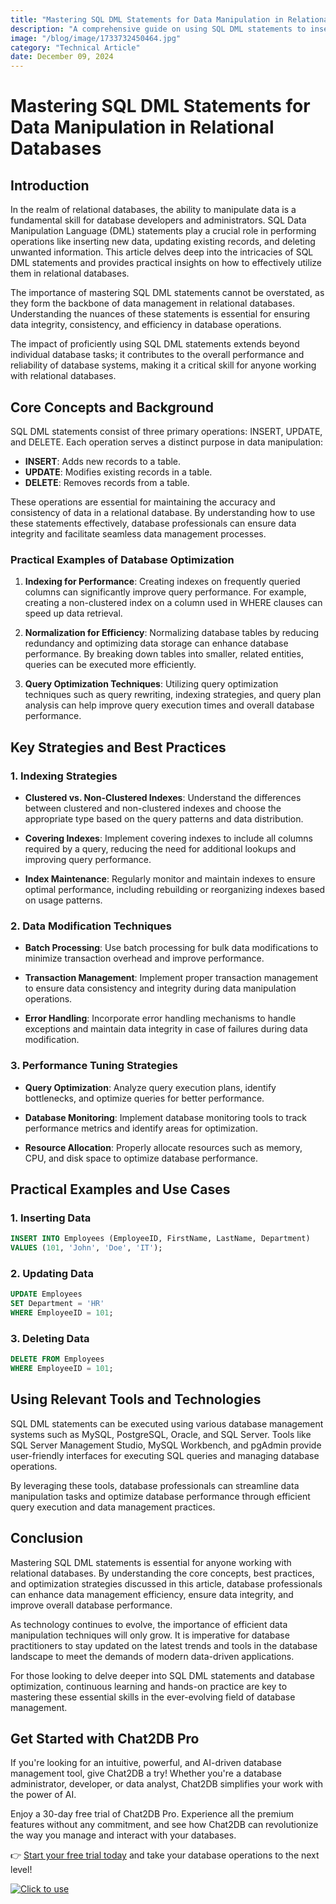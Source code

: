 ```yaml
---
title: "Mastering SQL DML Statements for Data Manipulation in Relational Databases"
description: "A comprehensive guide on using SQL DML statements to insert, update, and delete data in relational databases."
image: "/blog/image/1733732450464.jpg"
category: "Technical Article"
date: December 09, 2024
---
```


# Mastering SQL DML Statements for Data Manipulation in Relational Databases


<Authors date="December 09, 2024">
  <Author name="Aiden Stone" link="https://chat2db.ai" />
</Authors>

## Introduction

In the realm of relational databases, the ability to manipulate data is a fundamental skill for database developers and administrators. SQL Data Manipulation Language (DML) statements play a crucial role in performing operations like inserting new data, updating existing records, and deleting unwanted information. This article delves deep into the intricacies of SQL DML statements and provides practical insights on how to effectively utilize them in relational databases.

The importance of mastering SQL DML statements cannot be overstated, as they form the backbone of data management in relational databases. Understanding the nuances of these statements is essential for ensuring data integrity, consistency, and efficiency in database operations.

The impact of proficiently using SQL DML statements extends beyond individual database tasks; it contributes to the overall performance and reliability of database systems, making it a critical skill for anyone working with relational databases.

## Core Concepts and Background

SQL DML statements consist of three primary operations: INSERT, UPDATE, and DELETE. Each operation serves a distinct purpose in data manipulation:

- **INSERT**: Adds new records to a table.
- **UPDATE**: Modifies existing records in a table.
- **DELETE**: Removes records from a table.

These operations are essential for maintaining the accuracy and consistency of data in a relational database. By understanding how to use these statements effectively, database professionals can ensure data integrity and facilitate seamless data management processes.

### Practical Examples of Database Optimization

1. **Indexing for Performance**: Creating indexes on frequently queried columns can significantly improve query performance. For example, creating a non-clustered index on a column used in WHERE clauses can speed up data retrieval.

2. **Normalization for Efficiency**: Normalizing database tables by reducing redundancy and optimizing data storage can enhance database performance. By breaking down tables into smaller, related entities, queries can be executed more efficiently.

3. **Query Optimization Techniques**: Utilizing query optimization techniques such as query rewriting, indexing strategies, and query plan analysis can help improve query execution times and overall database performance.

## Key Strategies and Best Practices

### 1. Indexing Strategies

- **Clustered vs. Non-Clustered Indexes**: Understand the differences between clustered and non-clustered indexes and choose the appropriate type based on the query patterns and data distribution.

- **Covering Indexes**: Implement covering indexes to include all columns required by a query, reducing the need for additional lookups and improving query performance.

- **Index Maintenance**: Regularly monitor and maintain indexes to ensure optimal performance, including rebuilding or reorganizing indexes based on usage patterns.

### 2. Data Modification Techniques

- **Batch Processing**: Use batch processing for bulk data modifications to minimize transaction overhead and improve performance.

- **Transaction Management**: Implement proper transaction management to ensure data consistency and integrity during data manipulation operations.

- **Error Handling**: Incorporate error handling mechanisms to handle exceptions and maintain data integrity in case of failures during data modification.

### 3. Performance Tuning Strategies

- **Query Optimization**: Analyze query execution plans, identify bottlenecks, and optimize queries for better performance.

- **Database Monitoring**: Implement database monitoring tools to track performance metrics and identify areas for optimization.

- **Resource Allocation**: Properly allocate resources such as memory, CPU, and disk space to optimize database performance.

## Practical Examples and Use Cases

### 1. Inserting Data

```sql
INSERT INTO Employees (EmployeeID, FirstName, LastName, Department)
VALUES (101, 'John', 'Doe', 'IT');
```

### 2. Updating Data

```sql
UPDATE Employees
SET Department = 'HR'
WHERE EmployeeID = 101;
```

### 3. Deleting Data

```sql
DELETE FROM Employees
WHERE EmployeeID = 101;
```

## Using Relevant Tools and Technologies

SQL DML statements can be executed using various database management systems such as MySQL, PostgreSQL, Oracle, and SQL Server. Tools like SQL Server Management Studio, MySQL Workbench, and pgAdmin provide user-friendly interfaces for executing SQL queries and managing database operations.

By leveraging these tools, database professionals can streamline data manipulation tasks and optimize database performance through efficient query execution and data management practices.

## Conclusion

Mastering SQL DML statements is essential for anyone working with relational databases. By understanding the core concepts, best practices, and optimization strategies discussed in this article, database professionals can enhance data management efficiency, ensure data integrity, and improve overall database performance.

As technology continues to evolve, the importance of efficient data manipulation techniques will only grow. It is imperative for database practitioners to stay updated on the latest trends and tools in the database landscape to meet the demands of modern data-driven applications.

For those looking to delve deeper into SQL DML statements and database optimization, continuous learning and hands-on practice are key to mastering these essential skills in the ever-evolving field of database management.


## Get Started with Chat2DB Pro

If you're looking for an intuitive, powerful, and AI-driven database management tool, give Chat2DB a try! Whether you're a database administrator, developer, or data analyst, Chat2DB simplifies your work with the power of AI.

Enjoy a 30-day free trial of Chat2DB Pro. Experience all the premium features without any commitment, and see how Chat2DB can revolutionize the way you manage and interact with your databases.

👉 [Start your free trial today](https://chat2db.ai/pricing) and take your database operations to the next level!


[![Click to use](/image/blog/bg/chat2db.jpg)](https://chat2db.ai/)
